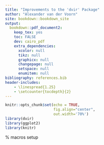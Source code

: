 ---
title: "Improvements to the 'dvir' Package"
author: "Alexander van der Voorn"
site: bookdown::bookdown_site
output: 
  bookdown::pdf_document2:
    keep_tex: yes
    toc: FALSE
    dev: cairo_pdf
    extra_dependencies:
      xcolor: null
      tikz: null
      graphicx: null
      changepage: null
      setspace: null
      enumitem: null
bibliography: references.bib
header-includes:
    - \linespread{1.25}
    - \setcounter{tocdepth}{2}
---

```{r setup, include=FALSE}
knitr::opts_chunk$set(echo = TRUE, 
                      fig.align="center", 
                      out.width='70%')
library(dvir)
library(ggplot2)
library(knitr)
```

% macros setup
\newcommand*\Tikz{\textup{Ti\textit kZ}}

\begin{center}

\vspace{8cm}
\includegraphics[width=0.2\textwidth]{../Figures/logo.jpg}\\
\vspace{1cm}
Bachelor of Science (Honours)\\
Department of Statistics\\
The University of Auckland\\
New Zealand

\end{center}

\newpage
\tableofcontents

<!---
For cross references, can I use latex referencin commands around code chunks? Could "results=asis" the reference info in code chunk as workaround?
Sections:

Appendices


Date?

date: "`r format(Sys.time(), '%d %B, %Y')`"
--->